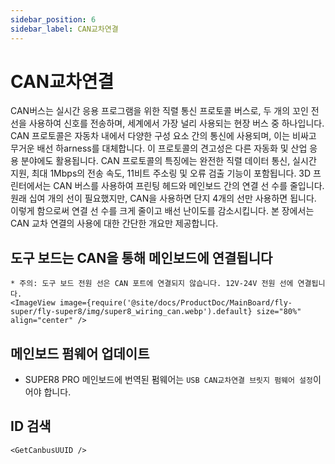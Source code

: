 ```yaml
---
sidebar_position: 6
sidebar_label: CAN교차연결
---
```




# CAN교차연결

CAN버스는 실시간 응용 프로그램을 위한 직렬 통신 프로토콜 버스로, 두 개의 꼬인 전선을 사용하여 신호를 전송하며, 세계에서 가장 널리 사용되는 현장 버스 중 하나입니다. CAN 프로토콜은 자동차 내에서 다양한 구성 요소 간의 통신에 사용되며, 이는 비싸고 무거운 배선 하arness를 대체합니다. 이 프로토콜의 견고성은 다른 자동화 및 산업 응용 분야에도 활용됩니다. CAN 프로토콜의 특징에는 완전한 직렬 데이터 통신, 실시간 지원, 최대 1Mbps의 전송 속도, 11비트 주소링 및 오류 검출 기능이 포함됩니다.
3D 프린터에서는 CAN 버스를 사용하여 프린팅 헤드와 메인보드 간의 연결 선 수를 줄입니다. 원래 십여 개의 선이 필요했지만, CAN을 사용하면 단지 4개의 선만 사용하면 됩니다. 이렇게 함으로써 연결 선 수를 크게 줄이고 배선 난이도를 감소시킵니다.
본 장에서는 CAN 교차 연결의 사용에 대한 간단한 개요만 제공합니다.

## 도구 보드는 CAN을 통해 메인보드에 연결됩니다

    * 주의: 도구 보드 전원 선은 CAN 포트에 연결되지 않습니다. 12V-24V 전원 선에 연결됩니다.
    <ImageView image={require('@site/docs/ProductDoc/MainBoard/fly-super/fly-super8/img/super8_wiring_can.webp').default} size="80%" align="center" />


## 메인보드 펌웨어 업데이트

* SUPER8 PRO 메인보드에 번역된 펌웨어는 `USB CAN교차연결 브릿지 펌웨어 설정`이어야 합니다.


## ID 검색

    <GetCanbusUUID />